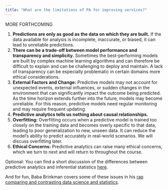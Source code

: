 ```yaml
---
title: "What are the limitations of PA for improving services?"
---
```


MORE FORTHCOMING

1.  **Predictions are only as good as the data on which they are built.** If the data available for analysis is incomplete, inaccurate, or biased, it can lead to unreliable predictions.
2.  **There can be a trade-off between model performance and transparency and simplicity.** Sometimes the best-performing models are built by complex machine learning algorithms and can therefore be difficult to explain and can be challenging to deploy and maintain. A lack of transparency can be especially problematic in certain domains more ethical considerations.
3.  **External Factors and Change:** Predictive models may not account for unexpected events, external influences, or sudden changes in the environment that can significantly impact the outcome being predicted. As the time horizon extends further into the future, models may become unreliable. For this reason, predictive models need regular monitoring and may require frequent updating.
4.  **Predictive analytics tells us nothing about causal relationships.**
5.  **Overfitting:** Overfitting occurs when a predictive model is trained too closely on the training data and becomes overly specific to that data, leading to poor generalization to new, unseen data. It can reduce the model's ability to predict accurately in real-world scenarios. We will discuss overfitting later.
6.  **Ethical Concerns:** Predictive analytics can raise many ethical concerns, which we turn to next and will return to throughout the course.

Optional: You can find a short discussion of the differences between predictive analytics and inferential statistics [here](OptionalPAvsInfStat.qmd).

And for fun, Baba Brinkman covers some of these issues in his [rap comparing and contrasting data science and statistics](https://music.bababrinkman.com/track/data-science).
